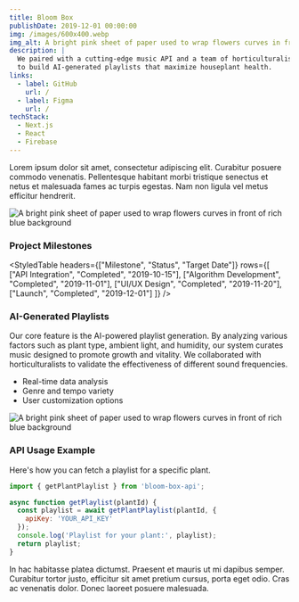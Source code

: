 ```yaml
---
title: Bloom Box
publishDate: 2019-12-01 00:00:00
img: /images/600x400.webp
img_alt: A bright pink sheet of paper used to wrap flowers curves in front of rich blue background
description: |
  We paired with a cutting-edge music API and a team of horticulturalists
  to build AI-generated playlists that maximize houseplant health.
links:
  - label: GitHub
    url: /
  - label: Figma
    url: /
techStack:
  - Next.js
  - React
  - Firebase
---
```


Lorem ipsum dolor sit amet, consectetur adipiscing elit. Curabitur posuere commodo venenatis. Pellentesque habitant morbi tristique senectus et netus et malesuada fames ac turpis egestas. Nam non ligula vel metus efficitur hendrerit.

<Image src={mainImage} alt="A bright pink sheet of paper used to wrap flowers curves in front of rich blue background" />

### Project Milestones

<StyledTable
    headers={["Milestone", "Status", "Target Date"]}
    rows={[
        ["API Integration", "Completed", "2019-10-15"],
        ["Algorithm Development", "Completed", "2019-11-01"],
        ["UI/UX Design", "Completed", "2019-11-20"],
        ["Launch", "Completed", "2019-12-01"]
    ]}
/>

<TwoCol>
    <div slot="left">
        <h3>AI-Generated Playlists</h3>
        <p>Our core feature is the AI-powered playlist generation. By analyzing various factors such as plant type, ambient light, and humidity, our system curates music designed to promote growth and vitality. We collaborated with horticulturalists to validate the effectiveness of different sound frequencies.</p>
        <ul>
            <li>Real-time data analysis</li>
            <li>Genre and tempo variety</li>
            <li>User customization options</li>
        </ul>
    </div>
    <div slot="right">
        <Image src={image1} alt="A bright pink sheet of paper used to wrap flowers curves in front of rich blue background" />
    </div>
</TwoCol>

### API Usage Example
Here's how you can fetch a playlist for a specific plant.

```javascript
import { getPlantPlaylist } from 'bloom-box-api';

async function getPlaylist(plantId) {
  const playlist = await getPlantPlaylist(plantId, {
    apiKey: 'YOUR_API_KEY'
  });
  console.log('Playlist for your plant:', playlist);
  return playlist;
}
```

In hac habitasse platea dictumst. Praesent et mauris ut mi dapibus semper. Curabitur tortor justo, efficitur sit amet pretium cursus, porta eget odio. Cras ac venenatis dolor. Donec laoreet posuere malesuada.
